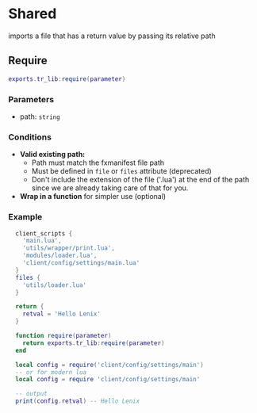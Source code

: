 # Shared

imports a file that has a return value by passing its relative path

## Require

```lua
exports.tr_lib:require(parameter)
```

### Parameters

* path: `string`

### Conditions

* **Valid existing path:**
  * Path must match the fxmanifest file path
  * Must be defined in `file` or `files` attribute (deprecated)
  * Don't include the extension of the file ('.lua') at the end of the path since we are already taking care of that for you.
* **Wrap in a function** for simpler use (optional)
### Example

```lua filename="fxmanifest.lua"
  client_scripts {
    'main.lua',
    'utils/wrapper/print.lua',
    'modules/loader.lua',
    'client/config/settings/main.lua'
  }
  files {
    'utils/loader.lua'
  }
```

```lua filename="client/config/settings/main.lua"
  return {
    retval = 'Hello Lenix'
  }
```

```lua filename="utils/wrapper/print.lua"
  function require(parameter)
    return exports.tr_lib:require(parameter)
  end
```

```lua filename="modules/loader.lua"
  local config = require('client/config/settings/main')
  -- or for modern lua
  local config = require 'client/config/settings/main'

  -- output
  print(config.retval) -- Hello Lenix
```